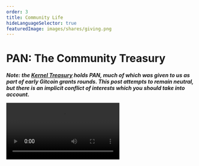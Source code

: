 ```yaml
---
order: 3
title: Community Life
hideLanguageSelector: true
featuredImage: images/shares/giving.png
---
```


# PAN: The Community Treasury

_**Note: the [Kernel Treasury](https://app.safe.global/eth:0x7DAC9Fc15C1Db4379D75A6E3f330aE849dFfcE18/home) holds PAN, much of which was given to us as part of early Gitcoin grants rounds. This post attempts to remain neutral, but there is an implicit conflict of interests which you should take into account.**_

<Video src="https://www.youtube-nocookie.com/embed/uN4g0Sr3jhs?start=696" />

Panvala is a network of communities who cooperate in order to earn perks from a networked endowment; a shared treasury meant to reignite community life using carefully crafted incentives.

This is a **treasury for communities, plural**, not a community treasury. It differs from a single community treasury in that the idea is not to try and hold as much ETH (or other asset type and/or token) as possible, but rather on **managing the flow of value for communities**. We are not primarily interested in Assets Under Management (AUM) and figuring out strategic ways to spend them all: we are interested in how communities can cooperate to direct money to what they each actually value.

> 💡 PAN is not about Total Value Locked (TVL), it is about Total Value Allocated.

<InfoBlock>

**We believe that Panvala’s treasury grows stronger the more we share it, so we aim to grow the Panvala League from sixteen communities to thousands.**

</InfoBlock>

## The Mechanics

PAN adopts the same basic mechanic as Bitcoin does. Bitcoin releases new BTC every 10 minutes in order to reward miners for participating in and securing the network, up to the famous 21 million BTC limit. In PAN, the treasury releases new tokens every quarter, up to a limit of 100 million tokens. So, we know _a priori_ how many tokens there will be in the treasury (which is why the system is not really about TVL). What we're actually interested in is how those tokens come to be valuable, and how that value might flow to each of the communities who participate. "The share of PAN you hold is the share of Panvala's subsidies that your communities can enjoy in perpetuity."

How does Bitcoin become valuable? Well, mostly through shifts in collective perception. If more people think it is worth something - either as a store of value, medium of exchange, unit of account or some combination of those three - then the price they are willing to pay in order to attain it tends to rise. The same thinking applies to PAN: the more communities are involved, and the more each community uses PAN to perform any task within that community, the more the overall perceived value of the token rises, and the more value can flow back to the communities who use of it created that shift in perception. 

It is a virtuous feedback loop (in both senses of the word "virtue" - ethical and cybernetic), implemented on top of an extremely simple inflationary design, which has a set limit intended to provide the psychological incentive to participate as soon as you learn about it.

## Sincerity or Manipulation

It's at this point where some people cry foul and accuse such thinking of being no more than a glorified ponzi scheme. This is the problem with [sincere language](https://andytudhope.africa/academy/yours-sincerely/) (which is ultimately theatrical, or performative): it can easily be interpreted as manipulation. It can also be easily mimicked by people who do indeed have manipulative ends in mind: the great trick of all multi-level marketing schemes.

However, the [fact of open source code deployed on a shared and public ledger](https://www.panvala.com/handbook/smart-contracts) that can be read, studied, and verified by anyone shifts the possible set of interpretations toward sincerity and away from manipulation. This is the real hope of most prosocial token designs. As we said previously in this section, it's not "Don't Be Evil"; it's "We can't be evil. Here is the proof."

Money is a powerful coordination mechanism, a language, an open protocol, an ancient technology, an metaphorical energy field for relationship. It has a profound effect on how we perceive the world, and this effect always occurs in and through dialogue. The kinds of money we have and the ways in which we use them shape us, just as we shape the kinds of money we have and the ways in which we can use them.

PAN is one such example of this.

## The Gentle Way

From their [documentation](https://www.panvala.com/handbook/pan-token):

> Panvala’s matching funds don’t come from a foundation or wealthy benefactors. **Participating in Panvala allows communities to create their own matching funds**.

Communities can create their own matching funds through doing the same work and organizing they always have, except they can do so under the auspices of a transparent, public treasury whose unit of value is likely to increase the more they use it and encourage others to do the same. It sounds almost exactly like a ponzi, except for this very simple fact: **there is no-one at the top to extract profits**. So, if you're really insistent, maybe it is a ponzi, except that we can all prove there is no-one who benefits more than anyone else. 

Is there, then, any ethical problem left? (This is a genuine question for study and reflection, not a rhetorical one for effect.)

> When you hold BTC, you’re opting into a system where you know your holdings will be diluted up to the maximum supply of 21 million BTC to fund block rewards for miners. Similarly, Panvala’s stakers have opted into a system where they will be diluted up to a maximum supply of 100 million PAN, and **the Panvala League’s communities allocate that inflation themselves**.

The part we have highlighted in bold is the key difference between the actual economic action of Panvala when contrasted with Bitcoin. In Bitcoin, the BTC that are created in each block are allocated exactly and totally to the miner of that block: there is no further decision or community allocation. How communities in Panvala allocate PAN is therefore of critical importance to understanding whether this system is just another ponzi, or whether it is a ponzi which provably benefits every person who uses it and provides no way in which that can be arbitrarily changed by any single person or community.

Of course, reality is messier than the neat line of questioning laid out above. "[Governance in Panvala](https://handbook.panvala.com/governance/governance-overview) is focused on what happens _off-chain_ in stakeholder groups, not on on-chain voting." If and only if there is a dsipute at the end of each quarter is anything put to an on chain vote, which requires a deposit of 50,000 PAN to initiate. This kind of off chain, "soft governance" approach is favoured by many communities as being safer, more flexible, more humane and more easily extendable. 

## Economics as a Wisdom Practice

We've seen an "everything on chain" approach to governance with MakerDAO and DAI; we've seen a "governance minimized" approach which seeks to limit human intervention with RAI; now PAN presents us with this "soft governance" approach that assumes some kind of commonwealth and common use. Indeed, if there is not this commonwealth already working with PAN, then the token design and incentive structure has already failed.

This may seem like a somewhat trite thing to say: "the token design has already failed if the commonwealth it assumes in order to function properly is not there". However, it points at the order of priorities in the system. PAN is not a token built for the sake of demonstrating how powerful incentive mechanisms can be. PAN is a token which - in assuming certain things about how communities interact - hopes to bring about exactly such a coordinated group of communities who can use the way it is designed in a prosocial and widely beneficial way.

This is not an argument for or against its design. There are, as always, certain trade-offs that have been made across the widely divergent fields which converge in the practice of token or mechanism design. It is simply an examination of the context which surrounds and informs this particular way of thinking about tokens and their potential uses.

We quoted E. F. Schumacher at the beginning of this section, and it's worth returning to him now again:

> "Great damage to human dignity has resulted from the misguided attempt of the social sciences to adopt and imitate the methods of the natural sciences. Economics, and even more so applied economics, is not an exact science; it is in fact, or ought to be, something much greater: **a branch of wisdom**."

PAN is economics done as if people really matter (to paraphrase the subtitle of Schumacher's famous book, _Thinking Small_). It is an attempt to reignite community life. The way it does so is suprisingly sincere, so much so that it is difficult not to see it as being somehow manipulative. However, this very impulse calls you to question deeply, within yourself, what the forces are which drive your fundamental perception of the world(s) within which you exist.